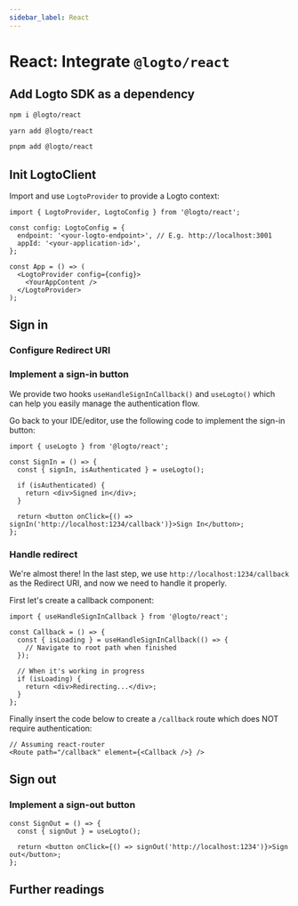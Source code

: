 ```yaml
---
sidebar_label: React
---
```




# React: Integrate `@logto/react`

<AppNote type="Single Page App" />

## Add Logto SDK as a dependency

<Tabs>

  <TabItem value="npm" label="npm">

```bash
npm i @logto/react
```

  </TabItem>
  <TabItem value="yarn" label="Yarn">

```bash
yarn add @logto/react
```

  </TabItem>
  <TabItem value="pnpm" label="pnpm">

```bash
pnpm add @logto/react
```

  </TabItem>

</Tabs>

## Init LogtoClient

Import and use `LogtoProvider` to provide a Logto context:

```tsx
import { LogtoProvider, LogtoConfig } from '@logto/react';

const config: LogtoConfig = {
  endpoint: '<your-logto-endpoint>', // E.g. http://localhost:3001
  appId: '<your-application-id>',
};

const App = () => (
  <LogtoProvider config={config}>
    <YourAppContent />
  </LogtoProvider>
);
```

<AssumingUrl />

## Sign in

<SignInFlowSummary />

### Configure Redirect URI

<ConfigureRedirectUri figureSrc={redirectUriFigure} redirectUri="http://localhost:1234/callback" />

### Implement a sign-in button

We provide two hooks `useHandleSignInCallback()` and `useLogto()` which can help you easily manage the authentication flow.

<SignInNote calling=".signIn()" />

Go back to your IDE/editor, use the following code to implement the sign-in button:

```tsx
import { useLogto } from '@logto/react';

const SignIn = () => {
  const { signIn, isAuthenticated } = useLogto();

  if (isAuthenticated) {
    return <div>Signed in</div>;
  }

  return <button onClick={() => signIn('http://localhost:1234/callback')}>Sign In</button>;
};
```

### Handle redirect

We're almost there! In the last step, we use `http://localhost:1234/callback` as the Redirect URI, and now we need to handle it properly.

First let's create a callback component:

```tsx
import { useHandleSignInCallback } from '@logto/react';

const Callback = () => {
  const { isLoading } = useHandleSignInCallback(() => {
    // Navigate to root path when finished
  });

  // When it's working in progress
  if (isLoading) {
    return <div>Redirecting...</div>;
  }
};
```

Finally insert the code below to create a `/callback` route which does NOT require authentication:

```tsx
// Assuming react-router
<Route path="/callback" element={<Callback />} />
```

## Sign out

<SignOutNote />

### Implement a sign-out button

```tsx
const SignOut = () => {
  const { signOut } = useLogto();

  return <button onClick={() => signOut('http://localhost:1234')}>Sign out</button>;
};
```

## Further readings

<FurtherReadings />
